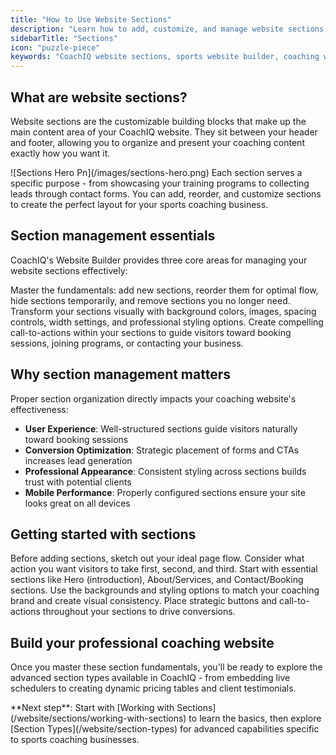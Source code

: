 ```yaml
---
title: "How to Use Website Sections"
description: "Learn how to add, customize, and manage website sections in CoachIQ's Website Builder. Step-by-step guide for coaches to build professional sites."
sidebarTitle: "Sections"
icon: "puzzle-piece"
keywords: "CoachIQ website sections, sports website builder, coaching website design, website section management, CoachIQ Website Builder"
---
```


## What are website sections?

Website sections are the customizable building blocks that make up the main content area of your CoachIQ website. They sit between your header and footer, allowing you to organize and present your coaching content exactly how you want it.

<Frame>
  ![Sections Hero Pn](/images/sections-hero.png)
</Frame>

<Info>
  Each section serves a specific purpose - from showcasing your training programs to collecting leads through contact forms. You can add, reorder, and customize sections to create the perfect layout for your sports coaching business.
</Info>

## Section management essentials

CoachIQ's Website Builder provides three core areas for managing your website sections effectively:

<CardGroup cols={2}>
  <Card title="Working with Sections" icon="tools" href="/website/sections/working-with-sections">
    Master the fundamentals: add new sections, reorder them for optimal flow, hide sections temporarily, and remove sections you no longer need.
  </Card>
  <Card title="Backgrounds & Styling" icon="palette" href="/website/sections/backgrounds-styling">
    Transform your sections visually with background colors, images, spacing controls, width settings, and professional styling options.
  </Card>
  <Card title="Buttons & CTAs" icon="mobile-button" href="/website/sections/buttons-ctas">
    Create compelling call-to-actions within your sections to guide visitors toward booking sessions, joining programs, or contacting your business.
  </Card>
</CardGroup>

## Why section management matters

Proper section organization directly impacts your coaching website's effectiveness:

- **User Experience**: Well-structured sections guide visitors naturally toward booking sessions
- **Conversion Optimization**: Strategic placement of forms and CTAs increases lead generation
- **Professional Appearance**: Consistent styling across sections builds trust with potential clients
- **Mobile Performance**: Properly configured sections ensure your site looks great on all devices

## Getting started with sections

<Steps>
  <Step title="Plan your page structure">
    Before adding sections, sketch out your ideal page flow. Consider what action you want visitors to take first, second, and third.
  </Step>
  <Step title="Add your core sections">
    Start with essential sections like Hero (introduction), About/Services, and Contact/Booking sections.
  </Step>
  <Step title="Customize and style">
    Use the backgrounds and styling options to match your coaching brand and create visual consistency.
  </Step>
  <Step title="Add compelling CTAs">
    Place strategic buttons and call-to-actions throughout your sections to drive conversions.
  </Step>
</Steps>

## Build your professional coaching website

Once you master these section fundamentals, you'll be ready to explore the advanced section types available in CoachIQ - from embedding live schedulers to creating dynamic pricing tables and client testimonials.

<Tip>
  **Next step**: Start with [Working with Sections](/website/sections/working-with-sections) to learn the basics, then explore [Section Types](/website/section-types) for advanced capabilities specific to sports coaching businesses.
</Tip>